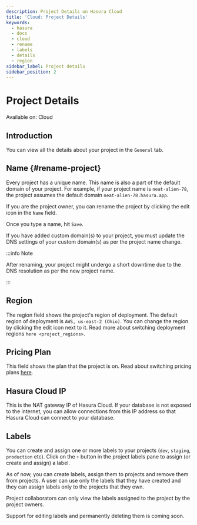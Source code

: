 ```yaml
---
description: Project Details on Hasura Cloud
title: 'Cloud: Project Details'
keywords:
  - hasura
  - docs
  - cloud
  - rename
  - labels
  - details
  - region
sidebar_label: Project details
sidebar_position: 2
---
```



# Project Details

<div className='badge badge--primary heading-badge'>Available on: Cloud</div>

## Introduction

You can view all the details about your project in the `General` tab.

<Thumbnail src='/img/projects/general-details.png' alt='General tab' width='900px' />

## Name {#rename-project}

Every project has a unique name. This name is also a part of the default domain of your project. For example, if your
project name is `neat-alien-78`, the project assumes the default domain `neat-alien-78.hasura.app`.

If you are the project owner, you can rename the project by clicking the edit icon in the `Name` field.

<Thumbnail src='/img/projects/project-rename-before.png' alt='Project rename' width='900px' />

Once you type a name, hit `Save`.

<Thumbnail src='/img/projects/project-rename-in-progress.png' alt='Project renaming' width='900px' />

If you have added custom domain(s) to your project, you must update the DNS settings of your custom domain(s) as per the
project name change.

<Thumbnail src='/img/projects/project-rename-dns-update.png' alt='Project rename DNS update' width='900px' />

:::info Note

After renaming, your project might undergo a short downtime due to the DNS resolution as per the new project name.

:::

## Region

The region field shows the project's region of deployment. The default region of deployment is `AWS, us-east-2 (Ohio)`.
You can change the region by clicking the edit icon next to it. Read more about switching deployment regions
`here <project_regions>`.

## Pricing Plan

This field shows the plan that the project is on. Read about switching pricing plans [here](/projects/pricing.mdx).

## Hasura Cloud IP

This is the NAT gateway IP of Hasura Cloud. If your database is not exposed to the internet, you can allow connections
from this IP address so that Hasura Cloud can connect to your database.

## Labels

You can create and assign one or more labels to your projects (`dev`, `staging`, `production` etc). Click on the `+`
button in the project labels pane to assign (or create and assign) a label.

<Thumbnail src='/img/projects/project-assing-label.png' alt='Project labels' width='900px' />

As of now, you can create labels, assign them to projects and remove them from projects. A user can use only the labels
that they have created and they can assign labels only to the projects that they own.

Project collaborators can only view the labels assigned to the project by the project owners.

Support for editing labels and permanently deleting them is coming soon.
